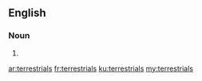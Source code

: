 ==English==

===Noun===
{{head|en|noun plural form}}

# {{plural of|terrestrial|lang=en}}

[[ar:terrestrials]]
[[fr:terrestrials]]
[[ku:terrestrials]]
[[my:terrestrials]]